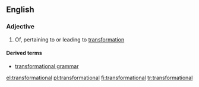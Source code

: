 ==English==

===Adjective===
{{en-adj}}

# Of, pertaining to or leading to [[transformation]]

====Derived terms====
* [[transformational grammar]]

[[el:transformational]]
[[pl:transformational]]
[[fi:transformational]]
[[tr:transformational]]